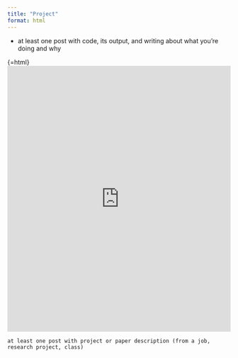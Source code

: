 ```yaml
---
title: "Project"
format: html
---
```


-   at least one post with code, its output, and writing about what you’re doing and why

{=html}
<iframe 
  width="100%" 
  height="600" 
  frameborder="0" 
  scrolling="no" 
  allowfullscreen 
  src="https://ucsb.maps.arcgis.com/apps/instant/basic/index.html?webmap=caf9f14297664734bc232aa3dc1a769f">
</iframe>



    at least one post with project or paper description (from a job, research project, class)

